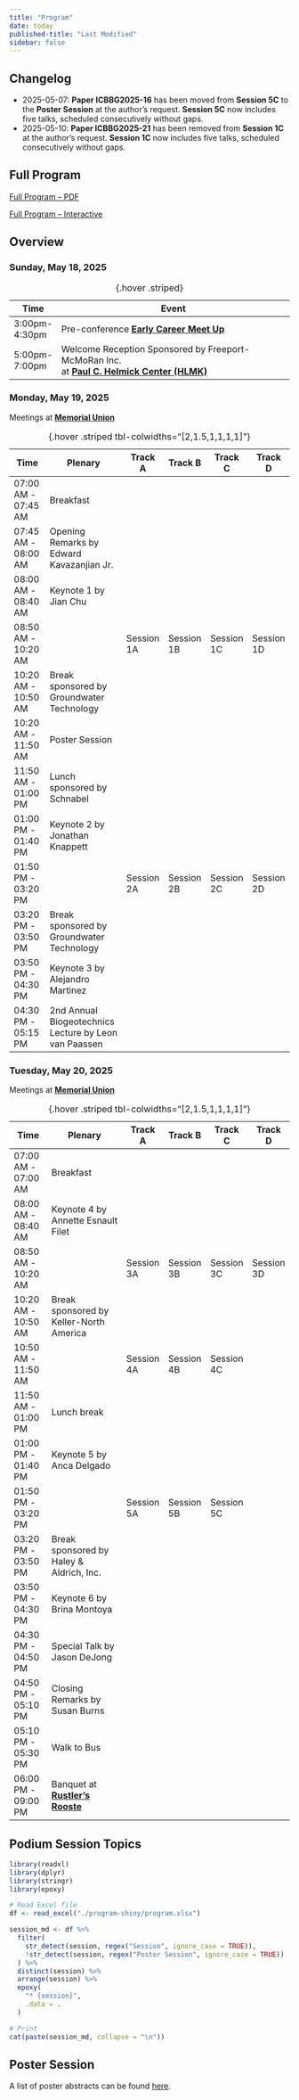 ```yaml
---
title: "Program"
date: today 
published-title: "Last Modified"
sidebar: false
---
```


::: {.callout-tip .small}

## Changelog

- 2025-05-07: **Paper ICBBG2025-16** has been moved from **Session 5C** to the **Poster Session** at the author's request. **Session 5C** now includes five talks, scheduled consecutively without gaps.
- 2025-05-10: **Paper ICBBG2025-21** has been removed from **Session 1C** at the author's request. **Session 1C** now includes five talks, scheduled consecutively without gaps.

:::

## Full Program

[Full Program -- PDF](./resources/ICBBG-Full-Program-unformated.pdf){.btn .btn-primary}

[Full Program -- Interactive](./full-program-app.qmd){.btn .btn-primary}

## Overview

### Sunday, May 18, 2025

: {.hover .striped}

| Time          | Event                                                                                                                                        |
|---------------|----------------------------------------------------------------------------------------------------------------------------------------------|
| 3:00pm-4:30pm | Pre-conference [**Early Career Meet Up**](./early-career-meet-up.qmd)                                                                        |
| 5:00pm-7:00pm | Welcome Reception Sponsored by Freeport-McMoRan Inc. <br/> at [**Paul C. Helmick Center (HLMK)**](https://maps.app.goo.gl/UAZTpkQkEPtLqvf86) |

### Monday, May 19, 2025

Meetings at [**Memorial Union**](https://eoss.asu.edu/mu)

: {.hover .striped tbl-colwidths="[2,1.5,1,1,1,1]"}

| Time                     | Plenary                                               | Track A    | Track B    | Track C    | Track D    |
|--------------------------|-------------------------------------------------------|------------|------------|------------|------------|
| 07:00 AM - <br/>07:45 AM | Breakfast                                             |            |            |            |            |
| 07:45 AM - <br/>08:00 AM | Opening Remarks by Edward Kavazanjian Jr.             |            |            |            |            |
| 08:00 AM - <br/>08:40 AM | Keynote 1 by Jian Chu                                 |            |            |            |            |
| 08:50 AM - <br/>10:20 AM |                                                       | Session 1A | Session 1B | Session 1C | Session 1D |
| 10:20 AM - <br/>10:50 AM | Break sponsored by Groundwater Technology             |            |            |            |            |
| 10:20 AM - <br/>11:50 AM | Poster Session                                        |            |            |            |            |
| 11:50 AM - <br/>01:00 PM | Lunch sponsored by Schnabel                           |            |            |            |            |
| 01:00 PM - <br/>01:40 PM | Keynote 2 by Jonathan Knappett                        |            |            |            |            |
| 01:50 PM - <br/>03:20 PM |                                                       | Session 2A | Session 2B | Session 2C | Session 2D |
| 03:20 PM - <br/>03:50 PM | Break sponsored by Groundwater Technology             |            |            |            |            |
| 03:50 PM - <br/>04:30 PM | Keynote 3 by Alejandro Martinez                       |            |            |            |            |
| 04:30 PM - <br/>05:15 PM | 2nd Annual Biogeotechnics Lecture by Leon van Paassen |            |            |            |            |


###  Tuesday, May 20, 2025

Meetings at [**Memorial Union**](https://eoss.asu.edu/mu)

: {.hover .striped tbl-colwidths="[2,1.5,1,1,1,1]"}

| Time                     | Plenary                                                                 | Track A    | Track B    | Track C    | Track D    |
|--------------------------|-------------------------------------------------------------------------|------------|------------|------------|------------|
| 07:00 AM - <br/>07:00 AM | Breakfast                                                               |            |            |            |            |
| 08:00 AM - <br/>08:40 AM | Keynote 4 by Annette Esnault Filet                                      |            |            |            |            |
| 08:50 AM - <br/>10:20 AM |                                                                         | Session 3A | Session 3B | Session 3C | Session 3D |
| 10:20 AM - <br/>10:50 AM | Break sponsored by Keller-North America                                 |            |            |            |            |
| 10:50 AM - <br/>11:50 AM |                                                                         | Session 4A | Session 4B | Session 4C |            |
| 11:50 AM - <br/>01:00 PM | Lunch break                                                             |            |            |            |            |
| 01:00 PM - <br/>01:40 PM | Keynote 5 by Anca Delgado                                               |            |            |            |            |
| 01:50 PM - <br/>03:20 PM |                                                                         | Session 5A | Session 5B | Session 5C |            |
| 03:20 PM - <br/>03:50 PM | Break sponsored by Haley & Aldrich, Inc.                                |            |            |            |            |
| 03:50 PM - <br/>04:30 PM | Keynote 6 by Brina Montoya                                              |            |            |            |            |
| 04:30 PM - <br/>04:50 PM | Special Talk by Jason DeJong                                            |            |            |            |            |
| 04:50 PM - <br/>05:10 PM | Closing Remarks by Susan Burns                                          |            |            |            |            |
| 05:10 PM - <br/>05:30 PM | Walk to Bus                                                             |            |            |            |            |
| 06:00 PM - <br/>09:00 PM | Banquet at <br/>[**Rustler's Rooste**](https://www.rustlersrooste.com/) |            |            |            |            |


## Podium Session Topics

```r
library(readxl)
library(dplyr)
library(stringr)
library(epoxy)

# Read Excel file
df <- read_excel("./program-shiny/program.xlsx")

session_md <- df %>%
  filter(
    str_detect(session, regex("Session", ignore_case = TRUE)), 
    !str_detect(session, regex("Poster Session", ignore_case = TRUE))
  ) %>%
  distinct(session) %>%
  arrange(session) %>%
  epoxy(
    "* {session}",
    .data = .
  )

# Print
cat(paste(session_md, collapse = "\n"))
```

## Poster Session

A list of poster abstracts can be found [here](./poster-abstracts.qmd).
